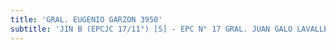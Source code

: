 ```yaml
---
title: 'GRAL. EUGENIO GARZON 3950'
subtitle: 'JIN B (EPCJC 17/11°) [S] - EPC N° 17 GRAL. JUAN GALO LAVALLE'
---
```


#
